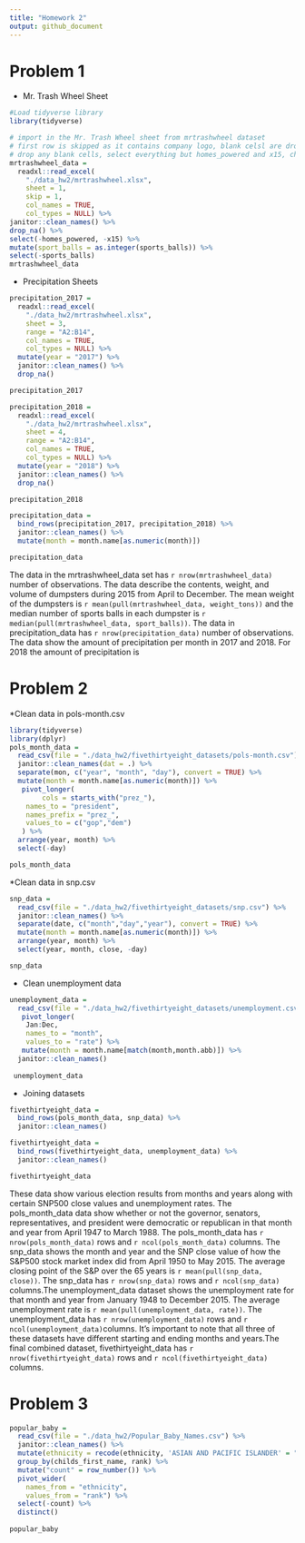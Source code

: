 ```yaml
---
title: "Homework 2"
output: github_document
---
```

# Problem 1

* Mr. Trash Wheel Sheet
```r
#Load tidyverse library
library(tidyverse)

# import in the Mr. Trash Wheel sheet from mrtrashwheel dataset
# first row is skipped as it contains company logo, blank celsl are dropped, and the names are cleaned up
# drop any blank cells, select everything but homes_powered and x15, change sports_balls to an integer format
mrtrashwheel_data = 
  readxl::read_excel(
    "./data_hw2/mrtrashwheel.xlsx", 
    sheet = 1, 
    skip = 1,
    col_names = TRUE,
    col_types = NULL) %>%
janitor::clean_names() %>%
drop_na() %>%
select(-homes_powered, -x15) %>%
mutate(sport_balls = as.integer(sports_balls)) %>%
select(-sports_balls)
mrtrashwheel_data

```

* Precipitation Sheets
```r
precipitation_2017 = 
  readxl::read_excel(
    "./data_hw2/mrtrashwheel.xlsx", 
    sheet = 3,
    range = "A2:B14",
    col_names = TRUE,
    col_types = NULL) %>%
  mutate(year = "2017") %>%
  janitor::clean_names() %>%
  drop_na()

precipitation_2017

precipitation_2018 = 
  readxl::read_excel(
    "./data_hw2/mrtrashwheel.xlsx", 
    sheet = 4,
    range = "A2:B14",
    col_names = TRUE,
    col_types = NULL) %>%
  mutate(year = "2018") %>%
  janitor::clean_names() %>%
  drop_na()

precipitation_2018

precipitation_data = 
  bind_rows(precipitation_2017, precipitation_2018) %>%
  janitor::clean_names() %>%
  mutate(month = month.name[as.numeric(month)])

precipitation_data
```
The data in the mrtrashwheel_data set has `r nrow(mrtrashwheel_data)` number of observations. The data describe the contents, weight, and volume of dumpsters during 2015 from April to December. The mean weight of the dumpsters is `r mean(pull(mrtrashwheel_data, weight_tons))` and the median number of sports balls in each dumpster is `r median(pull(mrtrashwheel_data, sport_balls))`. The data in precipitation_data has `r nrow(precipitation_data)` number of observations. The data show the amount of precipitation per month in 2017 and 2018. For 2018 the amount of precipitation is 

# Problem 2
*Clean data in pols-month.csv
```r
library(tidyverse)
library(dplyr)
pols_month_data =
  read_csv(file = "./data_hw2/fivethirtyeight_datasets/pols-month.csv") %>%
  janitor::clean_names(dat = .) %>%
  separate(mon, c("year", "month", "day"), convert = TRUE) %>%
  mutate(month = month.name[as.numeric(month)]) %>%
   pivot_longer(
        cols = starts_with("prez_"),
    names_to = "president",
    names_prefix = "prez_",
    values_to = c("gop","dem")
   ) %>%
  arrange(year, month) %>%
  select(-day)

pols_month_data

```

*Clean data in snp.csv
```r
snp_data =
  read_csv(file = "./data_hw2/fivethirtyeight_datasets/snp.csv") %>%
  janitor::clean_names() %>%
  separate(date, c("month","day","year"), convert = TRUE) %>%
  mutate(month = month.name[as.numeric(month)]) %>%
  arrange(year, month) %>%
  select(year, month, close, -day)

snp_data
```
* Clean unemployment data
```r
unemployment_data = 
  read_csv(file = "./data_hw2/fivethirtyeight_datasets/unemployment.csv") %>%
   pivot_longer(
    Jan:Dec,
    names_to = "month",
    values_to = "rate") %>%
   mutate(month = month.name[match(month,month.abb)]) %>%
  janitor::clean_names()
 
 unemployment_data
```
* Joining datasets
```r
fivethirtyeight_data = 
  bind_rows(pols_month_data, snp_data) %>%
  janitor::clean_names()

fivethirtyeight_data = 
  bind_rows(fivethirtyeight_data, unemployment_data) %>%
  janitor::clean_names()

fivethirtyeight_data
```
These data show various election results from months and years along with certain SNP500 close values and unemployment rates. The pols_month_data data show whether or not the governor, senators, representatives, and president were democratic or republican in that month and year from April 1947 to March 1988. The pols_month_data has `r nrow(pols_month_data)` rows and `r ncol(pols_month_data)` columns. The snp_data shows the month and year and the SNP close value of how the S&P500 stock market index did from April 1950 to May 2015. The average closing point of the S&P over the 65 years is `r mean(pull(snp_data, close))`. The snp_data has `r nrow(snp_data)` rows and `r ncol(snp_data)` columns.The unemployment_data dataset shows the unemployment rate for that month and year from January 1948 to December 2015. The average unemployment rate is `r mean(pull(unemployment_data, rate))`. The unemployment_data has `r nrow(unemployment_data)` rows and `r ncol(unemployment_data)`columns. It's important to note that all three of these datasets have different starting and ending months and years.The final combined dataset, fivethirtyeight_data has `r nrow(fivethirtyeight_data)` rows and `r ncol(fivethirtyeight_data)` columns. 

# Problem 3
```r
popular_baby = 
  read_csv(file = "./data_hw2/Popular_Baby_Names.csv") %>%
  janitor::clean_names() %>%
  mutate(ethnicity = recode(ethnicity, 'ASIAN AND PACIFIC ISLANDER' = "asian and pacific islander",'BLACK NON HISPANIC' = "black", 'HISPANIC' = "hispanic", 'WHITE NON HISPANIC' = "white", 'ASIAN AND PACI' = "asian and pacific islander", 'BLACK NON HISP' = "black", 'WHITE NON HISP' = "white")) %>%
  group_by(childs_first_name, rank) %>%
  mutate("count" = row_number()) %>%
  pivot_wider(
    names_from = "ethnicity",
    values_from = "rank") %>%
  select(-count) %>%
  distinct()
  
popular_baby
```

